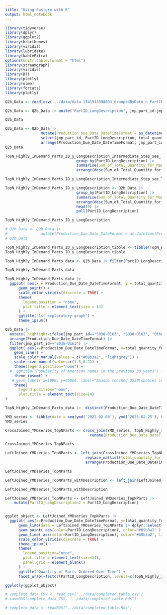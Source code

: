 ```yaml
---
title: "Using Postgre with R"
output: html_notebook
---
```



```r
library(tidyverse)
library(dplyr)
library(ggplot2)
library(hrbrthemes)
library(viridis)
library(lubridate) 
library(kableExtra)
options(knitr.table.format = "html")
library(streamgraph)
library(viridis)
library(DT)
library(plotly)
library(nlme)
library(forcats)
library(plotly)
```

```r

Q2b_Data <- read_csv('../data/data-1741913998693_GroupedByDate_n_PartID.csv')

Q2b_Data <- Q2b_Data |> unite("PartID_LongDescription", jmp_part_id:jmp_part_long_description_text, sep = " Description: ", remove = FALSE)

Q2b_Data

```

```r
Q2b_Data <- Q2b_Data |> 
                mutate(Production_Due_Date_DateTimeFormat = as_datetime(Q2b_Data$jmp_production_due_date, tz = "US/Eastern", format = NULL)) |>   
                select(jmp_part_id, PartID_LongDescription, total_quantity_for_manufactured_part, Production_Due_Date_DateTimeFormat) |>      
                arrange(Production_Due_Date_DateTimeFormat, jmp_part_id)
Q2b_Data

```

```r
TopN_Highly_InDemand_Parts_ID_y_LongDescription_Intermediate_Step_see_TotalQuantityEachPart <- Q2b_Data |> 
                                group_by(PartID_LongDescription) |> 
                                summarise(Sum_of_Total_Quantity_for_Manufactured_Part = sum(total_quantity_for_manufactured_part)) |> 
                                arrange(desc(Sum_of_Total_Quantity_for_Manufactured_Part)) 

TopN_Highly_InDemand_Parts_ID_y_LongDescription_Intermediate_Step_see_TotalQuantityEachPart
```

```r

TopN_Highly_InDemand_Parts_ID_y_LongDescription <- Q2b_Data |> 
                                group_by(PartID_LongDescription) |> 
                                summarise(Sum_of_Total_Quantity_for_Manufactured_Part = sum(total_quantity_for_manufactured_part)) |> 
                                arrange(desc(Sum_of_Total_Quantity_for_Manufactured_Part)) |>
                                head(9) |>
                                pull(PartID_LongDescription)

TopN_Highly_InDemand_Parts_ID_y_LongDescription

# Q2b_Data <- Q2b_Data |>
#               mutate(Production_Due_Date_DateFormat = as.datetime(Production_Due_Date_DateTimeFormat))
# Q2b_Data


```




```r
TopN_Highly_InDemand_Parts_ID_y_LongDescription_tibble <- tibble(TopN_Highly_InDemand_Parts_ID_y_LongDescription)
TopN_Highly_InDemand_Parts_ID_y_LongDescription_tibble
```

```r

TopN_Highly_InDemand_Parts_data <- Q2b_Data |> filter(PartID_LongDescription %in% c(TopN_Highly_InDemand_Parts_ID_y_LongDescription))  

TopN_Highly_InDemand_Parts_data

```




```r
TopN_Highly_InDemand_Parts_data |>
  ggplot( aes(x = Production_Due_Date_DateTimeFormat, y = total_quantity_for_manufactured_part, group=jmp_part_id, color=jmp_part_id)) +
      geom_point() +
      scale_color_viridis(discrete = TRUE) +
      theme(
        legend.position = "none",
        plot.title = element_text(size = 14)
      ) +
      ggtitle("1st exploratory graph") +
      theme_ipsum()
```
```r


Q2b_Data |> 
  mutate( highlight=ifelse(jmp_part_id=="S038-0163", "S038-0163", "Other" )) |> 
  arrange(Production_Due_Date_DateTimeFormat) |> 
  filter(jmp_part_id=="S038-0163") |> 
  ggplot( aes(x=Production_Due_Date_DateTimeFormat, y=total_quantity_for_manufactured_part, group=jmp_part_id, color=highlight, linewidth=highlight)) +
    geom_line() +
    scale_color_manual(values = c("#69b3a2", "lightgrey")) +
    scale_size_manual(values=c(1.5,0.2)) +
    theme(legend.position="none") +
  #  ggtitle("Popularity of American names in the previous 30 years") +
    theme_ipsum() +
   # geom_label( x=1990, y=55000, label="Amanda reached 3550\nbabies in 1970", size=4, color="#69b3a2") +
    theme(
      legend.position="none",
      plot.title = element_text(size=14)
)

```


```r

TopN_Highly_InDemand_Parts_data |>  distinct(Production_Due_Date_DateTimeFormat) |> arrange(Production_Due_Date_DateTimeFormat)


```

```r

YMD_series <- tibble(date = seq(ymd('2022-02-08'), ymd('2025-02-25'), by='1 day'))
YMD_series


```
```r

CrossJoined_YMDseries_TopNParts <- cross_join(YMD_series, TopN_Highly_InDemand_Parts_ID_y_LongDescription_tibble) |> 
                                      rename(Production_Due_Date_DateTimeFormat = date, PartID_LongDescription = TopN_Highly_InDemand_Parts_ID_y_LongDescription)

CrossJoined_YMDseries_TopNParts

```

```r

LeftJoined_YMDseries_TopNParts <- left_join(CrossJoined_YMDseries_TopNParts, TopN_Highly_InDemand_Parts_data, by = c('Production_Due_Date_DateTimeFormat', 'PartID_LongDescription')) |>
                                    replace_na(list(total_quantity_for_manufactured_part = 0))  |>  
                                    arrange(Production_Due_Date_DateTimeFormat)  

LeftJoined_YMDseries_TopNParts

```

```r

LeftJoined_YMDseries_TopNParts_withDescription <- left_join(LeftJoined_YMDseries_TopNParts, TopN_Highly_InDemand_Parts_data, by = c('Production_Due_Date_DateTimeFormat', 'PartID_LongDescription'))

LeftJoined_YMDseries_TopNParts_withDescription


```


```r

LeftJoined_YMDseries_TopNParts <- LeftJoined_YMDseries_TopNParts |>
    mutate(PartID_LongDescription2 = PartID_LongDescription)


ggplot_object <- LeftJoined_YMDseries_TopNParts |>
  ggplot( aes(x=Production_Due_Date_DateTimeFormat, y=total_quantity_for_manufactured_part)) +
      geom_line(data = LeftJoined_YMDseries_TopNParts |> dplyr::select(-PartID_LongDescription), aes(group=PartID_LongDescription2), color="grey", linewidth=0.5, alpha=0.5) +
      geom_point( aes(color=PartID_LongDescription), color="#69b3a2" ) +
      geom_line( aes(color=PartID_LongDescription), color="#69b3a2", linewidth=0.15 ) +
      scale_color_viridis(discrete = TRUE) +
      theme_ipsum() +
      theme(
        legend.position="none",
        plot.title = element_text(size=14),
        panel.grid = element_blank()
      ) +
      ggtitle("Quantity of Parts Ordered Over Time") +
      facet_wrap(~factor(PartID_LongDescription, levels=c(TopN_Highly_InDemand_Parts_ID_y_LongDescription)))

ggplotly(ggplot_object)

```

```r
# complete_data_CSV <- read_csv('../data/completed_table.csv')
# saveRDS(complete_data_CSV, "../data/completed_table.Rds")
```


```r
# complete_data <- readRDS("../data/completed_table.Rds") 
```

